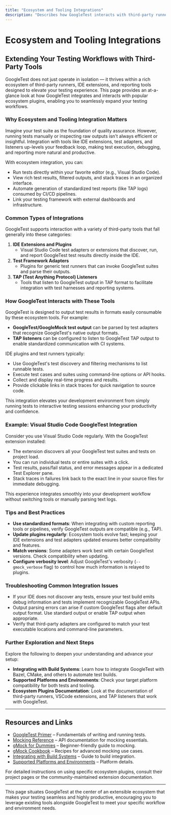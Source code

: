 ```yaml
---
title: "Ecosystem and Tooling Integrations"
description: "Describes how GoogleTest interacts with third-party runners, IDEs, and reporting tools (such as VS Code extensions, test adapters, and TAP listeners). Gives an at-a-glance look at expanding testing workflows with ecosystem plugins."
---
```


# Ecosystem and Tooling Integrations

## Extending Your Testing Workflows with Third-Party Tools

GoogleTest does not just operate in isolation — it thrives within a rich ecosystem of third-party runners, IDE extensions, and reporting tools designed to elevate your testing experience. This page provides an at-a-glance look at how GoogleTest integrates and interacts with popular ecosystem plugins, enabling you to seamlessly expand your testing workflows.

### Why Ecosystem and Tooling Integration Matters

Imagine your test suite as the foundation of quality assurance. However, running tests manually or inspecting raw outputs isn't always efficient or insightful. Integration with tools like IDE extensions, test adapters, and listeners up-levels your feedback loop, making test execution, debugging, and reporting more natural and productive.

With ecosystem integration, you can:

- Run tests directly within your favorite editor (e.g., Visual Studio Code).
- View rich test results, filtered outputs, and stack traces in an organized interface.
- Automate generation of standardized test reports (like TAP logs) consumed by CI/CD pipelines.
- Link your testing framework with external dashboards and infrastructure.

### Common Types of Integrations

GoogleTest supports interaction with a variety of third-party tools that fall generally into these categories:

1. **IDE Extensions and Plugins**
   - Visual Studio Code test adapters or extensions that discover, run, and report GoogleTest test results directly inside the IDE.
2. **Test Framework Adapters**
   - Plugins for generic test runners that can invoke GoogleTest suites and parse their outputs.
3. **TAP (Test Anything Protocol) Listeners**
   - Tools that listen to GoogleTest output in TAP format to facilitate integration with test harnesses and reporting systems.

### How GoogleTest Interacts with These Tools

GoogleTest is designed to output test results in formats easily consumable by these ecosystem tools. For example:

- **GoogleTest/GoogleMock test output** can be parsed by test adapters that recognize GoogleTest's native output formats.
- **TAP listeners** can be configured to listen to GoogleTest TAP output to enable standardized communication with CI systems.

IDE plugins and test runners typically:

- Use GoogleTest's test discovery and filtering mechanisms to list runnable tests.
- Execute test cases and suites using command-line options or API hooks.
- Collect and display real-time progress and results.
- Provide clickable links in stack traces for quick navigation to source code.

This integration elevates your development environment from simply running tests to interactive testing sessions enhancing your productivity and confidence.

### Example: Visual Studio Code GoogleTest Integration

Consider you use Visual Studio Code regularly. With the GoogleTest extension installed:

- The extension discovers all your GoogleTest test suites and tests on project load.
- You can run individual tests or entire suites with a click.
- Test results, pass/fail status, and error messages appear in a dedicated Test Explorer pane.
- Stack traces in failures link back to the exact line in your source files for immediate debugging.

This experience integrates smoothly into your development workflow without switching tools or manually parsing text logs.

### Tips and Best Practices

- **Use standardized formats**: When integrating with custom reporting tools or pipelines, verify GoogleTest outputs are compatible (e.g., TAP).
- **Update plugins regularly**: Ecosystem tools evolve fast; keeping your IDE extensions and test adapters updated ensures better compatibility and features.
- **Match versions**: Some adapters work best with certain GoogleTest versions. Check compatibility when updating.
- **Configure verbosity level**: Adjust GoogleTest's verbosity (`--gmock_verbose` flag) to control how much information is relayed to plugins.

### Troubleshooting Common Integration Issues

- If your IDE does not discover any tests, ensure your test build emits debug information and tests implement recognizable GoogleTest APIs.
- Output parsing errors can arise if custom GoogleTest flags alter default output format. Use standard output or enable TAP output when appropriate.
- Verify that third-party adapters are configured to match your test executable locations and command-line parameters.

### Further Exploration and Next Steps

Explore the following to deepen your understanding and advance your setup:

- **Integrating with Build Systems**: Learn how to integrate GoogleTest with Bazel, CMake, and others to automate test builds.
- **Supported Platforms and Environments**: Check your target platform compatibility for both tests and tooling.
- **Ecosystem Plugins Documentation**: Look at the documentation of third-party runners, VSCode extensions, and TAP listeners that work with GoogleTest.

---

## Resources and Links

- [GoogleTest Primer](docs/primer.md) – Fundamentals of writing and running tests.
- [Mocking Reference](docs/reference/mocking.md) – API documentation for mocking essentials.
- [gMock for Dummies](docs/gmock_for_dummies.md) – Beginner-friendly guide to mocking.
- [gMock Cookbook](docs/gmock_cook_book.md) – Recipes for advanced mocking use cases.
- [Integrating with Build Systems](overview/workflow-integration/integration-build-systems) – Guide to build integration.
- [Supported Platforms and Environments](overview/workflow-integration/supported-platforms) – Platform details.

For detailed instructions on using specific ecosystem plugins, consult their project pages or the community-maintained extension documentation.

---

This page situates GoogleTest at the center of an extensible ecosystem that makes your testing seamless and highly productive, encouraging you to leverage existing tools alongside GoogleTest to meet your specific workflow and environment needs.